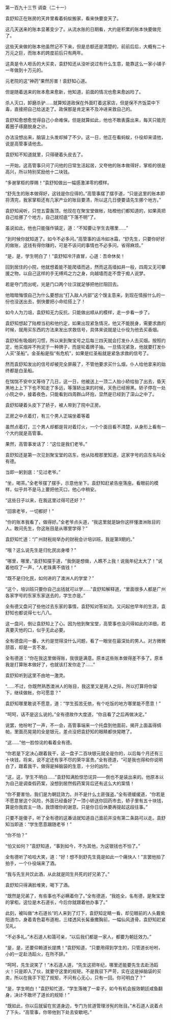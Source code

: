 

第一百九十三节 调查（二十一）

袁舒知正在账房的天井里看着蚂蚁搬家，看来快要变天了。

这几天送来的账本显著变少了。从流水账的日期看，大约是积累的账本快要做完了。

这些天来做的账本他虽然记不下来，但是总额还是清楚的，前前后后，大概有二十万元之巨，而账本的跨度前后只有两年。

这真是令人咂舌的大买卖，袁舒知还从没听说过有什么生意，能靠这么一家小铺子一年做到十万元的。

元老院的这“神药”果然厉害！袁舒知心道。

但是随着送来的账本愈来愈新，他知道，前面的情况也愈来愈凶险了。

杀人灭口，卸磨杀驴……就算知道政保在外面盯着这家店，但是保不齐饭菜中下毒，直接把自己给送走了。政保那是肯定来不及冲进来救自己的。

袁舒知愈想愈觉得自己小命难保，但是就算如此，他也不敢表露出来，每天只能兜着圈子琢磨脱身之计。

办法没想出来，脑袋上头发却掉了不少。这一日，他正在看蚂蚁，仆役却来请他，说是高管事请他去。

袁舒知不知道就里，只得硬着头皮去了。

一开始，这高管事只问了问他的日常生活起居，又夸他的账本做得好，掌柜的很是高兴，所以特别奖励他十二块钱。

“多谢掌柜的厚赐！”袁舒知做出一幅感激涕零的模样。

“舒先生的账本做得好，这钱是你应得的。”高管事摆了摆手道，“只是这里的账本即将清完，我家掌柜还有几家产业的账目要清，所以这几日便要请先生挪个地方。”

袁舒知闻听，只觉五雷轰顶。他现在在聚宝堂做帐，陆橙他们都知道的，如果真把自己给挪了个地方，自己就彻底“下落不明”了。

虽说如此，他也只能强作镇定，道：“不知要让学生去哪里……”

“到时候你就知道了。如今不必多问。”高管事的话冷如冰霜，“舒先生，只要你好好的做账，这钱有得你赚的，可是不该问的事情也不必多问，省得麻烦。”

“是，是，学生明白了！”袁舒知冷汗直冒，心道：吾命休矣！

回到居住的小院，他就想着能不能爬墙而逃，然而这高墙如井一般，四周又无可攀援之物，以自己这样的手无缚鸡之力之身，向越墙而走不啻于痴人说梦。

若是夺门而出呢，光是门口两个壮汉就足够把他拦阻回去。

他暗暗悔恨自己为什么要想出“打入敌人内部”这个馊主意来，到现在情报什么的一份也没送出去，倒快要把小命给搭上了！

如今人为刀俎，袁舒知无力反抗，只能做出顺从的模样，走一步看一步了。

袁舒知想起了陆橙当初和他约定，如果出现紧急情况，他又不能脱身，需要求救的时候，就用买东西的方法来发出求救信号，具体来说就是让仆役为他去买香烟。

袁舒知有吸烟的习惯，所以来到聚宝号之后每三四天就会打发仆人去买烟。按照约定，他买烟并不拘泥于一种牌子，而是轮着牌子抽。一旦情况紧急，他就要打发仆人买“圣船”。金圣船是指“有危机”，如果是红圣船就是紧急求救的信号了。

然而袁舒知发出的信号却被完全屏蔽了，不管他要求买什么烟，仆人给他拿来的始终都是白圣船。

在惴惴不安中又等待了几日，这一日，他被送上一顶二人抬小轿给抬了出去，昏天黑地上上下下也不知走了多远，等落轿出来的时候，天色已经擦黑。轿子停在一处小院之中，接着夜色，只能看到四周群山环抱，显然是已经到了深山之中了。

袁舒知硬着头皮下了轿子，被人带到了院中正房。

正房之中点着灯，有三个男人正端坐着等着

虽然点着灯，三个男人却都是背对着灯火，一个个面目看不清楚，从身形上看有一个大约就是高管事。

果然，高管事发话了：“这位是我们老爷。”

袁舒知还是第一次见到聚宝堂的店东，他从陆橙那里知道，这家字号的店东名叫全有德。

当即一躬到底：“见过老爷。”

“坐，喝茶。”全老爷摆了摆手，示意他坐下。袁舒知赶紧告座落座。看眼前的模样，似乎并不是马上要把他灭口，他心中稍安。

“这些日子以来，在我这里过得可还好？”

“回禀老爷，一切都好！”

“你的账本我看了，做得好。”全老爷点头道，“我这里就是缺你这样懂澳洲账目的人。敢问先生，你这账目是从哪里学得？”

袁舒知忙道：“广州财税局举办的财税会计培训班，我是第9期的。”

“哦？这么说先生是归化民出身喽？”

“哪里，哪里，”袁舒知摆手道，“我倒是想做，人瞧不上我！说我年纪太大了！”说着他叹了一声，“人老珠黄不值钱！”

“既不是归化民，如何进的了澳洲人的学堂？”

“这个，培训班只要你自己出钱就可以学……”袁舒知解释道，“里面很多人都是广州各家字号的东家东家送去的，学生亦是。”

全有德又盘问了些他过去东家的事情，袁舒知对答如流。又问起他早年的生涯，袁舒知也都说得七七八八。

这一盘问，倒让袁舒知上了心。因为他到聚宝堂，高管事也没问得如此的详细，若真要灭他的口，似乎无此必要。

全有德盘问一番，大约是觉得没什么问题，看了一眼坐在最深处的男人。对方微微颔首，却是一言不发。

全有德道：“你在我这里做得账，我很是满意。原本这些账本做得差不多了。原本我是打算账本做好了，也就该打发你走了……”

袁舒知听到这里不由地一激灵。

“……不过，你既然熟悉澳洲人的账目，我这里又是用人之际，所以打算将你留下，继续做帐，你可愿意？”

袁舒知哪里敢说不愿意，道：“学生孤苦无依，有个吃饭的地方哪里能不愿意！”

“呵呵，话不是这么说的。”全有德故作大度道，“你且看了之后再做决定。”

说罢，他吩咐了一声，不一会，高管事端来一个托盘到他面前，揭开上面盖得绸帕，里面亮晃晃的全是银元，差点没把袁舒知的眼睛都快晃瞎了。

“这……”他一脸惊诧的看着全有德。

“你若是下定决心跟着我干，这一盘子二百块银元就全是你的，以后每个月还有三十块钱，将来，说不定还有享不尽的荣华富贵。”全有德道，“可是我也得和你说明白了，跟着我干，做得是掉脑袋的生意，十分的凶险。”

“这，这，学生不明白……”袁舒知满脸惊恐诧异――倒也不是装出来的。他原本以为自己是调查假药案，没想到居然假药案背后还有这么大的案情！

“你不要害怕，我们是为朝廷效力。并不是什么土匪强盗。”全有德缓缓道，“你若是不愿意冒这个风险，外面已经备好了一顶小轿送你回药市去，轿子里有五十块钱，算是你我宾主一场，我馈赠你的谢意。只是你日后休要再提起这段往事。”

只要不是傻子，听了全有德的这番话就知道自己面前并没有第二条路可以走。袁舒知当即道：“学生愿意跟随老爷！”

“你不怕？”

“怕又如何？”袁舒知道，“事到如今，不为其他，为这银钱也不怕了。”

全有德听了哈哈大笑，道：“好！想不到舒先生竟是如此一个痛快人！”言罢他拍了拍手，一个仆役端来了酒。

“我与先生共饮此酒，从此就是同生共死的好兄弟了。”

袁舒知只得满脸堆笑，喝下了酒。

“既然是兄弟了，有些事也不必瞒着你了。”全有德道，“我姓全，名有德，是聚宝堂的掌柜。这位是木石道长，今后你就跟着他办事了。”

此刻，被叫做“木石道长”的人来到了灯下，袁舒知定睛一看，却见眼前的人头戴紫阳道巾，身着青色葛布道袍，三缕透风长髯垂撒胸前，一幅仙风道骨。袁舒知赶紧见礼。

“不必多礼。”木石道人和蔼可亲，“以后我们都是一家人，都要为朝廷效力。”

“是，是，还要仰赖道长提携！”袁舒知道，“只要用得到学生的，只管道长吩咐，小的一定赴汤蹈火，在所不辞。”

“呵呵，先生说笑了！”木石道人道，“先生这把年纪，哪里还能要先生去赴汤蹈火！只是即入了伙，就要守这里的规矩。不是我驭下严苛，实在这是掉脑袋的买卖，所以在我手下犯了规矩，不问有心无心，只有一回。你可明白了？”

“是，学生明白！”袁舒知忙道，“学生落魄了一辈子，如今有机会报效朝廷咸鱼翻身，决计不敢坏了道长的规矩！”

“既如此，你以后就留在贫道身边，专门为贫道管理涉髡的账目。”木石道人说着点了下头，“高管事，你带他到下处去安歇吧。”

